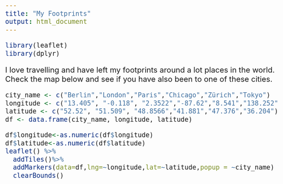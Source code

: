 ```yaml
---
title: "My Footprints"
output: html_document
---
```


<style type="text/css">

body, td {
   font-size: 24px;
}

</style>

```r
library(leaflet)
library(dplyr)
```

I love travelling and have left my footprints around a lot places in the world. Check the map below and see if you have also been to one of these cities.  

```r
city_name <- c("Berlin","London","Paris","Chicago","Zürich","Tokyo")
longitude <- c("13.405", "-0.118", "2.3522","-87.62","8.541","138.252")
latitude <- c("52.52", "51.509", "48.8566","41.881","47.376","36.204")
df <- data.frame(city_name, longitude, latitude)

df$longitude<-as.numeric(df$longitude)
df$latitude<-as.numeric(df$latitude)
leaflet() %>% 
  addTiles()%>% 
  addMarkers(data=df,lng=~longitude,lat=~latitude,popup = ~city_name) %>%
  clearBounds() 
```